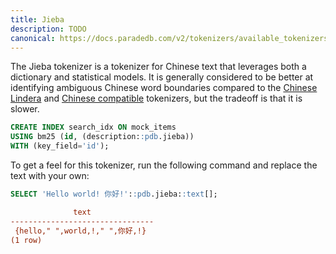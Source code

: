 ```yaml
---
title: Jieba
description: TODO
canonical: https://docs.paradedb.com/v2/tokenizers/available_tokenizers/jieba
---
```


The Jieba tokenizer is a tokenizer for Chinese text that leverages both a dictionary and statistical models. It is generally considered to be better at identifying ambiguous Chinese word boundaries
compared to the [Chinese Lindera](/v2/tokenizers/available_tokenizers/lindera) and [Chinese compatible](/v2/tokenizers/available_tokenizers/chinese_compatible) tokenizers, but
the tradeoff is that it is slower.

```sql
CREATE INDEX search_idx ON mock_items
USING bm25 (id, (description::pdb.jieba))
WITH (key_field='id');
```

To get a feel for this tokenizer, run the following command and replace the text with your own:

```sql
SELECT 'Hello world! 你好!'::pdb.jieba::text[];
```

```ini Expected Response
              text
--------------------------------
 {hello," ",world,!," ",你好,!}
(1 row)
```
